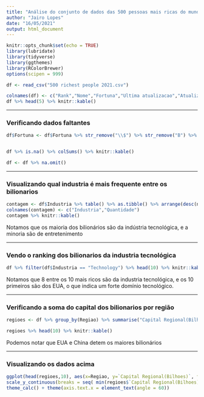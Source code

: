 ```yaml
---
title: "Análise do conjunto de dados das 500 pessoas mais ricas do mundo"
author: "Jairo Lopes"
date: "16/05/2021"
output: html_document
---
```


```r
knitr::opts_chunk$set(echo = TRUE)
library(lubridate)
library(tidyverse)
library(ggthemes)
library(RColorBrewer)
options(scipen = 999)

df <- read_csv("500 richest people 2021.csv")
```


```r
colnames(df) <- c("Rank","Nome","Fortuna","Ultima atualizacao","Atualizacao geral","Regiao","Industria")
df %>% head(5) %>% knitr::kable()
```


___


### Verificando dados faltantes

```r

df$Fortuna <- df$Fortuna %>% str_remove("\\$") %>% str_remove("B") %>% as.numeric()


df %>% is.na() %>% colSums() %>% knitr::kable()

df <- df %>% na.omit()
```

___


### Visualizando qual industria é mais frequente entre os bilionarios

```r
contagem <- df$Industria %>% table() %>% as.tibble() %>% arrange(desc(n))
colnames(contagem) <- c("Industria","Quantidade")
contagem %>% knitr::kable()
```


Notamos que os maioria dos bilionários são da indústria tecnológica, e a minoria são de entretenimento


___


### Vendo o ranking dos bilionarios da industria tecnológica

```r
df %>% filter(df$Industria == "Technology") %>% head(10) %>% knitr::kable() 
```


Notamos que 8 entre os 10 mais ricos são da industria tecnológica, e os 10 primeiros são dos EUA, o que indica um forte domínio tecnológico.

___



### Verificando a soma do capital dos bilionarios por região


```r
regioes <- df %>% group_by(Regiao) %>% summarise("Capital Regional(Bilhoes)"=sum(Fortuna)) %>% arrange(desc(`Capital Regional(Bilhoes)`)) %>% mutate(Rank=1:49) %>% select(Rank,Regiao,`Capital Regional(Bilhoes)`) %>% na.omit()

regioes %>% head(10) %>% knitr::kable()
```

Podemos notar que EUA e China detem os maiores bilionários


___


### Visualizando os dados acima 

```r
ggplot(head(regioes,10), aes(x=Regiao, y=`Capital Regional(Bilhoes)`, fill=Regiao)) + geom_bar(stat = "sum") + 
scale_y_continuous(breaks = seq( min(regioes$`Capital Regional(Bilhoes)`), max(regioes$`Capital Regional(Bilhoes)`), by=300  )) +
theme_calc() + theme(axis.text.x = element_text(angle = 60))
```











